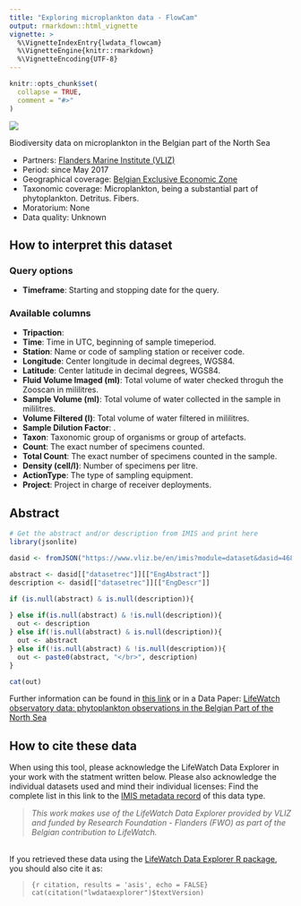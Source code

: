 ```yaml
---
title: "Exploring microplankton data - FlowCam"
output: rmarkdown::html_vignette
vignette: >
  %\VignetteIndexEntry{lwdata_flowcam}
  %\VignetteEngine{knitr::rmarkdown}
  %\VignetteEncoding{UTF-8}
---
```


```r
knitr::opts_chunk$set(
  collapse = TRUE,
  comment = "#>"
)
```

<!-- Insert image -->
<img src="http://images.vliz.be/thumbs/119577_flowcam-results.jpg?w=700" class="rightimg"  />

<!-- Describe datatype in one or two sentences. -->
Biodiversity data on microplankton in the Belgian part of the North Sea

- Partners: [Flanders Marine Institute (VLIZ)](https://www.vliz.be/en/imis?module=institute&insid=36)
- Period: since May 2017
- Geographical coverage: [Belgian Exclusive Economic Zone](https://www.marineregions.org/gazetteer.php?p=details&id=3293)
- Taxonomic coverage: Microplankton, being a substantial part of phytoplankton. Detritus. Fibers.
- Moratorium: None
- Data quality: Unknown
 
## How to interpret this dataset
 
### Query options
* **Timeframe**: Starting and stopping date for the query.
 
### Available columns
* **Tripaction**:
* **Time**: Time in UTC, beginning of sample timeperiod.
* **Station**: Name or code of sampling station or receiver code.
* **Longitude**: Center longitude in decimal degrees, WGS84.
* **Latitude**: Center latitude in decimal degrees, WGS84.
* **Fluid Volume Imaged (ml)**: Total volume of water checked throguh the Zooscan in mililitres.
* **Sample Volume (ml)**: Total volume of water collected in the sample in mililitres.
* **Volume Filtered (l)**: Total volume of water filtered in mililitres.
* **Sample Dilution Factor**: .
* **Taxon**: Taxonomic group of organisms or group of artefacts.
* **Count**: The exact number of specimens counted.
* **Total Count**: The exact number of specimens counted in the sample.
* **Density (cell/l)**: Number of specimens per litre.
* **ActionType**: The type of sampling equipment.
* **Project**: Project in charge of receiver deployments.


## Abstract

```r
# Get the abstract and/or description from IMIS and print here
library(jsonlite)

dasid <- fromJSON("https://www.vliz.be/en/imis?module=dataset&dasid=4688&show=json")

abstract <- dasid[["datasetrec"]][["EngAbstract"]]
description <- dasid[["datasetrec"]][["EngDescr"]]

if (is.null(abstract) & is.null(description)){
  
} else if(is.null(abstract) & !is.null(description)){
  out <- description
} else if(!is.null(abstract) & is.null(description)){
  out <- abstract
} else if(!is.null(abstract) & !is.null(description)){
  out <- paste0(abstract, "</br>", description)
}

cat(out)
```

Further information can be found in [this link](https://lifewatch.be/en/flowcam) or in a Data Paper: [LifeWatch observatory data: phytoplankton observations in the Belgian Part of the North Sea](https://bdj.pensoft.net/article/57236/)

## How to cite these data

When using this tool, please acknowledge the LifeWatch Data Explorer in your work with the statment written below. Please also acknowledge the individual datasets used and mind their individual licenses: Find the complete list in this link to the [IMIS metadata record](https://doi.org/10.14284/330) of this data type.

> _This work makes use of the LifeWatch Data Explorer provided by VLIZ and funded by Research Foundation - Flanders (FWO) as part of the Belgian contribution to LifeWatch._

</br>
If you retrieved these data using the [LifeWatch Data Explorer R package](https://github.com/lifewatch/lwdataexplorer/), you should also cite it as: 

> ```{r citation, results = 'asis', echo = FALSE}
cat(citation("lwdataexplorer")$textVersion)
```
